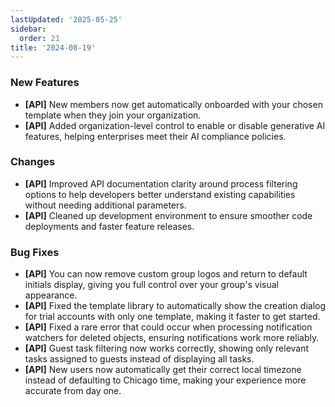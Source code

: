```yaml
---
lastUpdated: '2025-05-25'
sidebar:
  order: 21
title: '2024-08-19'
---
```


### New Features

- **[API]** New members now get automatically onboarded with your chosen template when they join your organization.
- **[API]** Added organization-level control to enable or disable generative AI features, helping enterprises meet their AI compliance policies.

### Changes

- **[API]** Improved API documentation clarity around process filtering options to help developers better understand existing capabilities without needing additional parameters.
- **[API]** Cleaned up development environment to ensure smoother code deployments and faster feature releases.

### Bug Fixes

- **[API]** You can now remove custom group logos and return to default initials display, giving you full control over your group's visual appearance.
- **[API]** Fixed the template library to automatically show the creation dialog for trial accounts with only one template, making it faster to get started.
- **[API]** Fixed a rare error that could occur when processing notification watchers for deleted objects, ensuring notifications work more reliably.
- **[API]** Guest task filtering now works correctly, showing only relevant tasks assigned to guests instead of displaying all tasks.
- **[API]** New users now automatically get their correct local timezone instead of defaulting to Chicago time, making your experience more accurate from day one.